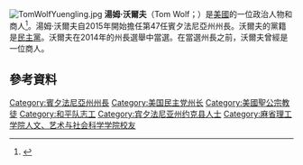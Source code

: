 [[File:TomWolfYuengling.jpg|thumb]]
'''湯姆·沃爾夫'''（Tom Wolf；{{bd|1948年|11月17日}}）是[[美國|美國]]的一位政治人物和商人<ref>{{cite web|title=Sen. Harris Wofford's Advisory Committee on Judicial and U.S. Attorney Nominations for the Middle District|url=http://archives.timesleader.com/1993_2/1993_01_28_THE_ADVISORY_COMMITTEE_HERE_ARE_THE_NAMES_AND_BIOGRAPHIES_OF_THE.html|publisher=Times Leader|accessdate=18 October 2014|archive-date=2014-10-18|archive-url=https://archive.today/20141018092928/http://archives.timesleader.com/1993_2/1993_01_28_THE_ADVISORY_COMMITTEE_HERE_ARE_THE_NAMES_AND_BIOGRAPHIES_OF_THE.html|dead-url=yes}}</ref>。湯姆·沃爾夫自2015年開始擔任第47任賓夕法尼亞州州長。沃爾夫的黨籍是[[民主黨_(美國)|民主黨]]。沃爾夫在2014年的州長選舉中當選。在當選州長之前，沃爾夫曾經是一位商人。

== 參考資料 ==
{{reflist}}

{{DEFAULTSORT:Wolf, Thomas}}
[[Category:賓夕法尼亞州州長|Category:賓夕法尼亞州州長]]
[[Category:美国民主党州长|Category:美国民主党州长]]
[[Category:美國聖公宗教徒|Category:美國聖公宗教徒]]
[[Category:和平队志工|Category:和平队志工]]
[[Category:宾夕法尼亚州约克县人士|Category:宾夕法尼亚州约克县人士]]
[[Category:麻省理工学院人文、艺术与社会科学学院校友|Category:麻省理工学院人文、艺术与社会科学学院校友]]